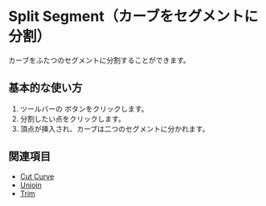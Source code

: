 
# Split Segment（カーブをセグメントに分割）

<Reference shortcut="" command="split-segment" button="ツールバー" />

カーブをふたつのセグメントに分割することができます。

## 基本的な使い方

1. ツールバーの <ButtonIcon type="button-split-segment" /> ボタンをクリックします。
2. 分割したい点をクリックします。
3. 頂点が挿入され、カーブは二つのセグメントに分かれます。

<VideoPlayer fileName="split-segment"/>

## 関連項目
- [Cut Curve](./cut-curve)
- [Unjoin](./unjoin)
- [Trim](./trim)